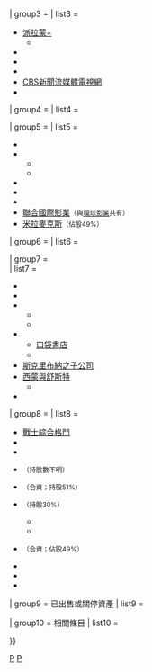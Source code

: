 {{Navbox
| state      = {{{state<includeonly>|autocollapse</includeonly>}}}
| titlestyle = background:#000A3B; color:#FFFFFF
| groupstyle = background:#000A3B; color:#FFFFFF
| listclass  = hlist
| name       = 派拉蒙全球
| title      = [[派拉蒙全球|{{color|white|派拉蒙}}]]

| group1     = 公司高管
| list1      = 
* {{Link-en|羅伯特·巴基什|Robert Bakish}}（總裁兼CEO）
* [[莎莉·雷石東]]（非執行董事長）

| group2     = [[派拉蒙全球资产列表|{{color|white|CBS娛樂集團}}]]
| list2      = {{Navbox subgroup
  | groupstyle = background:#000A3B; color:#FFFFFF
  | group1     = 旗艦資產
  | list1      = 
* [[CBS (電視網)|CBS電視網]]
* [[CBS新聞]]
** [[CBS新聞廣播]]
* [[CBS體育]]
** {{Link-en|CBS體育電台|CBS Sports Radio}}
** [[CBS體育網]]
* [[CW電視網]]<small>（與[[華納兄弟]]各持股50%）</small>
  | group2     = {{Link-en|CBS新闻与台站|CBS News and Stations|{{color|white|CBS新聞與台站}}}}
  | list2      = {{Navbox subgroup
    | groupstyle = background:#000A3B; color:#FFFFFF
    | group1     = [[CBS (電視網)|{{color|white|CBS}}]]{{Link-en|自有自營台站|Owned-and-operated station|{{color|white|自有自營}}}}
    | list1      = 
* {{Link-en|KCBS-TV|KCBS-TV}}
* {{Link-en|KCNC-TV|KCNC-TV}}
* {{Link-en|KDKA-TV|KDKA-TV}}
* {{Link-en|KOVR|KOVR}}
* [[KPIX-TV]]
* {{Link-en|KTVT|KTVT}}
* {{Link-en|KYW-TV|KYW-TV}}
* {{Link-en|WBBM-TV|WBBM-TV}}
* {{Link-en|WBZ-TV|WBZ-TV}}
* [[WCBS电视|WCBS-TV]]
* {{Link-en|WCCO-TV|WCCO-TV|WCCO-TV{{\}}KCCW-TV}}
* {{Link-en|WFOR-TV|WFOR-TV}}
* {{Link-en|WJZ-TV|WJZ-TV}}
* {{Link-en|WWJ-TV|WWJ-TV}}
    | group2     = [[CW電視網|{{color|white|CW}}]]自有自營
    | list2      =
* {{Link-en|KBCW (電視台站)|KBCW (TV)|KBCW-TV}}
* {{Link-en|KMAX-TV|KMAX-TV}}
* {{Link-en|KSTW|KSTW}}
* {{Link-en|WKBD-TV|WKBD-TV}}
* {{Link-en|WPCW|WPCW}}
* {{Link-en|WPSG|WPSG}}
* {{Link-en|WTOG|WTOG}}
* {{Link-en|WUPA|WUPA}}
    | group3     = {{Link-en|獨立台站 (北美地區)|Independent station (North America)|{{color|white|獨立台站}}}}
    | list3      = 
* {{Link-en|KCAL-TV|KCAL-TV}}
* {{Link-en|KTXA|KTXA}}
* {{Link-en|WLNY-TV|WLNY-TV}}
    | group4     = [[MyNetworkTV|{{color|white|MyNetworkTV}}]]
    | list4      =
* {{Link-en|WBFS-TV|WBFS-TV}}
* {{Link-en|WSBK-TV|WSBK-TV}}
    | group5     = {{Link-en|Start TV|Start TV|{{color|white|Start TV}}}}
    | list5      =
* {{Link-en|WBXI-CD|WBXI-CD}}
    | group6     = 其他電視網
    | list6      =
* {{Link-en|年代電視網 (美國)|Decades (TV network)|年代電視網}}<small>（與{{Link-en|威格爾廣播|Weigel Broadcasting}}共有）</small>
* {{Link-en|最愛電視|Fave TV}}
    }}
  | group3     = 製作與發行部門
  | list3      = 
* {{Link-en|CBS工作室|CBS Studios}}
** {{Link-en|高價娛樂|Big Ticket Entertainment}}
** {{Link-en|CBS眼睛動畫製作|CBS Eye Animation Productions}}
** {{Link-en|CBS媒體投資|CBS Media Ventures}}
*** {{Link-en|Dabl|Dabl}}
* {{Link-en|CBS家庭娛樂|CBS Home Entertainment}}
  | group4     = 數字媒體部門
  | list4      = 
* {{Link-en|CBS財經觀察|CBS MoneyWatch}}
* CBS體育數字
** {{Link-en|CBSSports.com|CBSSports.com}}
** [[247Sports.com]]
** [[MaxPreps]]
** [[Scout.com]]
* {{Link-en|CBS觀察|CBS Watch}}
* [[Last.fm]]
  }}

| group3     = [[派拉蒙流媒体|{{color|white|串流媒體業務}}]]
| list3      = 
* [[Paramount+|派拉蒙+]]
** {{Link-en|派拉蒙+原創節目列表|List of Paramount+ original programming|原創節目}}
* {{Link-en|冥王電視|Pluto TV}}
* {{Link-en|BET+|BET+}}
* {{Link-en|諾金 (品牌)|Noggin (brand)|諾金}}
* [[CBS News (网络电视频道)|CBS新聞流媒體電視網]]
* {{Link-en|CBS體育HQ|CBS Sports HQ}}

| group4     = [[派拉蒙国内传媒网|{{color|white|美國電視業務}}]]
| list4      = {{Navbox subgroup
  | groupstyle = background:#000A3B; color:#FFFFFF
  | group1     = MTV娛樂集團
  | list1      = 
* [[喜劇中心]]
* [[CMT]]
** {{Link-en|CMT音樂|CMT Music}}
* {{Link-en|標誌電視|Logo TV}}
* [[音樂電視網|MTV]]
** {{Link-en|MTV2台|MTV2}}
** {{Link-en|MTV校園台|MTVU}}
** [[MTV經典台]]
** {{Link-en|MTV現場台|MTV Live (TV network)}}
** {{Link-en|MTV西語台|MTV Tres}}
** {{Link-en|MTV娛樂工作室|MTV Entertainment Studios}}
*** {{Link-en|MTV動畫|MTV Animation}}
* [[派拉蒙電視網]]
* {{Link-en|流行電視|Pop (American TV channel)}}
* {{Link-en|史密森尼頻道|Smithsonian Channel}}
* {{Link-en|電視國|TV Land}}
* [[VH1]]
  | group2     = 尼克羅頓集團
  | list2      = {{Navbox subgroup
    | groupstyle = background:#000A3B; color:#FFFFFF 
    | list1      = 
* [[尼克兒童頻道]]
** {{Link-en|尼克夜間頻道|Nick at Nite}}
** {{Link-en|小小尼克|Nick Jr. (TV programming block)}}
* {{Link-en|尼克幼兒頻道|Nick Jr.}}
* {{Link-en|尼克音樂|NickMusic}}
* {{Link-en|尼克卡通|Nicktoons (American TV channel)}}
* {{Link-en|尼克少年頻道|TeenNick}}
    | group2     = 製作部門
    | list2      = 
* {{Link-en|驚歎公司|Awesomeness (company)}}
* {{Link-en|尼克羅頓動畫工作室|Nickelodeon Animation Studio}}
* {{Link-en|尼克羅頓數字|Nickelodeon Digital}}
* {{Link-en|爪子公司|Paws, Inc.}}
    }}
  | group3     = [[BET電視網|{{color|white|BET電視網}}]]
  | list3      = 
* [[黑人娛樂電視台|BET]]
* {{Link-en|BET女性頻道|BET Her}}
* {{Link-en|BET都市頻道|BET Jams}}
* {{Link-en|BET騷靈頻道|BET Soul}}
  | group4     = {{Link-en|Showtime電視網 (公司)|Showtime Networks|{{color|white|Showtime電視網}}}}
  | list4      = 
* [[Showtime電視網|Showtime]]
* {{Link-en|電影頻道 (美國電視網)|The Movie Channel|電影頻道}}
* {{Link-en|飛力士|Flix (TV network)}}
  }}

| group5     = [[派拉蒙影業|{{color|white|派拉蒙影業}}]]
| list5      = 
* {{Link-en|派拉蒙動畫|Paramount Animation}}
* {{Link-en|派拉蒙演員|Paramount Players}}
** {{Link-en|喜劇中心電影|Comedy Central Films}}
** {{Link-en|尼克羅頓電影|Nickelodeon Movies}}
* {{Link-en|派拉蒙家庭娛樂|Paramount Home Entertainment}}
* {{Link-en|派拉蒙數字娛樂|Paramount Digital Entertainment}}
* {{Link-en|派拉蒙電視工作室|Paramount Television Studios}}
* [[聯合國際影業]]<small>（與[[環球影業]]共有）</small>
* [[米拉麥克斯]]<small>（佔股49%）</small>

| group6     = {{Link-en|派拉蒙国际电视网|Paramount International Networks|{{color|white|國際電視業務}}}}
| list6      = {{Navbox with collapsible groups
  | border      = child
  | list1       = {{派拉蒙电视网EMEAA}}
  | list2       = {{派拉蒙电视网美洲}}
  }}

| group7     = [[西蒙與舒斯特|{{color|white|西蒙與舒斯特}}]]<br />{{nowrap|<small>（預售給[[企鵝蘭登書屋|{{color|white|企鵝蘭登書屋}}]]）</small>}}
| list7      = 
* {{Link-en|阿拉丁簡裝書|Aladdin Paperbacks|阿拉丁}}
* {{Link-en|雅典娜神殿圖書|Atheneum Books|雅典娜神殿}}
* {{Link-en|心房出版集團|Atria Publishing Group}}
** {{Link-en|霍華德圖書|Howard Books|霍華德}}
** {{Link-en|37墨水|37 INK}}
* {{Link-en|畫廊出版集團|Gallery Publishing Group}}
** [[口袋書店]]
** {{Link-en|閾值出版|Threshold Editions}}
* [[斯克里布納之子公司]]
* [[西蒙與舒斯特]]
** {{Link-en|自由出版 (公司)|Free Press (publisher)|自由出版}}
* {{Link-en|皮姆斯勒語言項目|Pimsleur Language Programs|皮姆斯勒}}

| group8     = [[派拉蒙全球资产列表|{{color|white|其他資產}}]]
| list8      = 
* [[Bellator MMA|戰士綜合格鬥]]
* {{Link-en|派拉蒙消費產品|Paramount Consumer Products}}
* {{Link-en|派拉蒙全球內容授權|Paramount Global Content Licensing}}
* {{Link-en|菲諾 (公司)|Philo (company)|菲諾}}<small>（持股數不明）</small>
* {{Link-en|後門 (公司)|Porta dos Fundos|後門}}<small>（合資；持股51%）</small>
* {{Link-en|彩虹股份有限公司|Rainbow S.p.A.}}<small>（持股30%）</small>
** {{Link-en|巴德爾娛樂|Bardel Entertainment}}
** {{Link-en|科羅拉多電影|Colorado Film}}
* {{Link-en|維亞康姆18|Viacom18}}<small>（合資；佔股49%）</small>
* {{Link-en|VidCon|VidCon}}
* {{Link-en|西屋授權公司|Westinghouse Licensing Corporation}}
* {{Link-en|誰說|WhoSay}}

| group9     = 已出售或關停資產
| list9      = 

| group10    = 相關條目
| list10     = {{Navbox subgroup
  | groupstyle = background:#000A3B; color:#FFFFFF
  | list1      = 
* {{Link-en|維亞康姆 (1952年-2006年)|Viacom (1952–2006)|初代維亞康姆}}
* [[維亞康姆|二代維亞康姆]]
* [[CBS公司]]
* {{Link-en|海灣與西方工業|Gulf and Western Industries}}
* [[派拉蒙影業|派拉蒙傳播]]
* [[全國娛樂]]
* [[西屋電氣]]
* {{Link-en|派拉蒙全球的爭議|Criticism of Paramount Global|爭議與辯論}}
** {{Link-en|CBS新聞的爭議與辯論|CBS News controversies and criticism|新聞部門}}
* {{Link-en|美國廣播－派拉蒙戲院|American Broadcasting-Paramount Theatres|聯合派拉蒙戲院}}
* {{Link-en|派拉蒙全球電視項目列表|List of Paramount Global television programs|電視項目}}
* [[2019年CBS與維亞康姆合併案]]
  | group2     = 建築設施
  | list2      = 
* {{Link-en|CBS廣播中心|CBS Broadcast Center}}
* [[CBS大樓]]
* {{Link-en|CBS演播室中心|CBS Studio Center}}
* {{Link-en|艾德·蘇利文戲院|Ed Sullivan Theater}}
* [[阿斯特廣場一號]]
  }}

}}
<noinclude>[[Category:派拉蒙全球| ]]
[[Category:派拉蒙全球模板| ]]
[[Category:媒體公司模板|P]]
[[Category:美国公司模板|P]]
</noinclude>